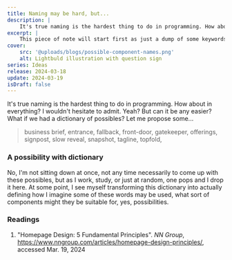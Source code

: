 ```yaml
---
title: Naming may be hard, but...
description: |
    It's true naming is the hardest thing to do in programming. How about everything? I believe so. But can it be easier? Let me propose some...
excerpt: |
    This piece of note will start first as just a dump of some keywords that used individually or as a combo might work well as component names (especially) in programming. Eventually, as the comma-separated words grow, I might re-organize the whole dump as a disctionary (of sort).
cover:
    src: '@uploads/blogs/possible-component-names.png'
    alt: Lightbuld illustration with question sign
series: Ideas
release: 2024-03-18
update: 2024-03-19
isDraft: false
---
```

It's true naming is the hardest thing to do in programming. How about in everything? I wouldn't hesitate to admit. Yeah? But can it be any easier? What if we had a dictionary of possibles? Let me propose some...

> business brief, entrance,  fallback, front-door, gatekeeper, offerings, signpost, slow reveal, snapshot, tagline, topfold,

### A possibility with dictionary
No, I'm not sitting down at once, not any time necessarily to come up with these possibles, but as I work, study, or just at random, one pops and I drop it here. At some point, I see myself transforming this dictionary into actually defining how I imagine some of these words may be used, what sort of components might they be suitable for, yes, possibilities.

### Readings
1. "Homepage Design: 5 Fundamental Principles". *NN Group*, https://www.nngroup.com/articles/homepage-design-principles/, accessed Mar. 19, 2024